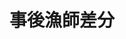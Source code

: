 ---
artistId: "Funa"
title: "事後漁師差分"
description: "ご支援ありがとうございます。"
thumbnail: "https://ik.imagekit.io/dgfwhfvkn/kemono/Funa/3967161/%E4%BA%8B%E5%BE%8C%E6%BC%81%E5%B8%AB%E5%B7%AE%E5%88%86%20(6)_IU7E1oGab.avif?updatedAt=1737714843026"
images:
  - url: "https://ik.imagekit.io/dgfwhfvkn/kemono/Funa/3967161/%E4%BA%8B%E5%BE%8C%E6%BC%81%E5%B8%AB%E5%B7%AE%E5%88%86%20(6)_IU7E1oGab.avif?updatedAt=1737714843026"
    isNSFW: false
  - url: "https://ik.imagekit.io/dgfwhfvkn/kemono/Funa/3967161/%E4%BA%8B%E5%BE%8C%E6%BC%81%E5%B8%AB%E5%B7%AE%E5%88%86%20(2)_8F4kYFXXN.avif?updatedAt=1737714843030"
    isNSFW: true
platform: "Fanbox"
publishDate: "2022-06-03"
updateDate: "2022-07-16"
isNSFW: true
tier: "エクストラプラン"
---